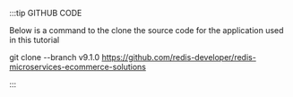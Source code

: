 :::tip GITHUB CODE

Below is a command to the clone the source code for the application used in this tutorial

git clone --branch v9.1.0 https://github.com/redis-developer/redis-microservices-ecommerce-solutions

:::
